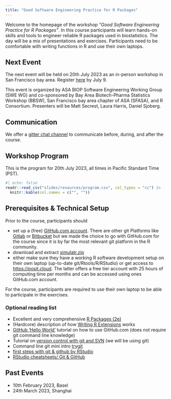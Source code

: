 ```yaml
---
title: "Good Software Engineering Practice for R Packages"
---
```


<!--
Creators (initial authors): 
- Daniel Sabanes Bove, https://github.com/danielinteractive/ and www.linkedin.com/in/danielsabanesbove/
- Friedrich Pahlke, https://github.com/fpahlke/ and www.linkedin.com/in/pahlke/
- Kevin Kunzmann, https://github.com/kkmann/ and https://www.linkedin.com/in/kevin-kunzmann-6486a11bb/
- Liming Li, https://github.com/clarkliming
- Joe Zhu, https://github.com/shajoezhu and http://www.linkedin.com/in/joe-zhu-464b5818
- Shuang Li, https://github.com/shuangli22
In the current version, changes were done by (later authors):
- Ya Wang, https://www.linkedin.com/in/ya-wang-98531524/ and https://github.com/ywang-gilead
- Matt Secrest, https://www.linkedin.com/in/matthewsecrest/ and https://github.com/mattsecrest
- Laura Pascasio Harris, https://www.linkedin.com/in/laura-h-33a96635/ and https://github.com/laurapharris
- Daniel Sjoberg, https://www.linkedin.com/in/ddsjoberg/ and https://github.com/ddsjoberg
License: This work is licensed under the Creative Commons Attribution-ShareAlike 4.0 International License.
To view a copy of this license, visit http://creativecommons.org/licenses/by-sa/4.0/.
The source files are hosted at https://github.com/openpharma/workshop-r-swe-sf, which is forked from
the original version at https://github.com/openpharma/workshop-r-swe.
Important: To use this work you must provide the name of the creators (initial authors), a link to the material, a link to the license, and indicate if changes were made.
--> 

Welcome to the homepage of the workshop *"Good Software Engineering Practice for R Packages"*. In this course participants will learn hands-on skills and tools to engineer reliable R packages used in biostatistics. The day will be a mix of presentations and exercises. Participants need to be comfortable with writing functions in R and use their own laptops.

## Next Event

The next event will be held on 20th July 2023 as an in-person workshop in San Francisco bay area. Register [here](https://bbsw-tickets.ticketleap.com/summer-r-day1/) by July 9.

This event is organized by ASA BIOP Software Engineering Working Group (SWE WG) and co-sponsored by Bay Area Biotech-Pharma Statistics Workshop (BBSW), San Francisco bay area chapter of ASA (SFASA), and R Consortium. Presenters will be Matt Secrest, Laura Harris, Daniel Sjoberg.

## Communication

We offer a [gitter chat channel](https://app.gitter.im/#/room/#workshop-r-swe-sf:matrix.org) to communicate before, during, and after the course.

## Workshop Program

This is the program for 20th July 2023, all times in Pacific Standard Time (PST).

```r
#| echo: false
readr::read_csv("slides/resources/program.csv", col_types = "cc") |>
  knitr::kable(col.names = c("", ""))
```

## Prerequisites & Technical Setup

Prior to the course, participants should

-   set up a (free) [GitHub.com account](https://github.com/join). There are other git Platforms like [Gitlab](https://about.gitlab.com/) or [Bitbucket](https://bitbucket.org/) but we made the choice to go with GitHub.com for the course since it is by far the most relevant git platform in the R community.
-   download and extract [simulatr.zip](slides/download/simulatr.zip)
-   either make sure they have a working R software development setup on their own laptop (up-to-date git/Rtools/R/RStudio) or get access to <https://posit.cloud>. The latter offers a free tier account with 25 hours of computing time per months and can be accessed using ones GitHub.com account.

For the course, participants are required to use their own laptop to be able to participate in the exercises.

### Optional reading list

-   Excellent and very comprehensive [R Packages (2e)](https://r-pkgs.org/)
-   (Hardcore) description of how [Writing R Extensions](https://cran.r-project.org/doc/manuals/R-exts.html) works
-   [GitHub 'Hello World'](https://docs.github.com/en/get-started/quickstart/hello-world) tutorial on how to use GitHub.com (does not require git command line knowledge)
-   Tutorial on [version control with git and SVN](https://support.posit.co/hc/en-us/articles/200532077-Version-Control-with-Git-and-SVN) (we will be using git)
-   Command line git mini intro [trygit](https://trygit.js.org/)
-   [first steps with git & github by RStudio](https://www.youtube.com/watch?v=jN6tvgt3GK8)
-   [RStudio cheatsheets/ Git & GitHub](https://github.com/rstudio/cheatsheets/blob/main/git-github.pdf)

## Past Events

- 10th February 2023, Basel
- 24th March 2023, Shanghai

